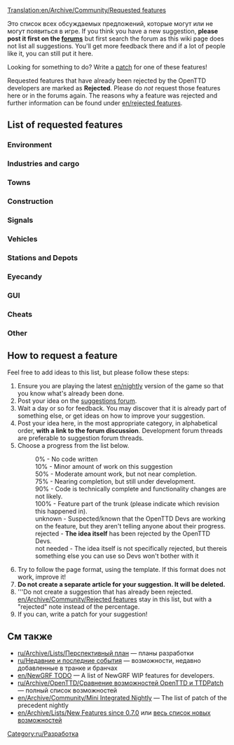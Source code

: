 [[Translation:en/Archive/Community/Requested features]]
{{ru/Перевод|Requested features|1}}

Это список всех обсуждаемых предложений, которые могут или не могут появиться в игре. If you think you have a new suggestion, '''please post it first on the [http://www.tt-forums.net/viewforum.php?f=32 forums]''' but first search the forum as this wiki page does not list all suggestions. You'll get more feedback there and if a lot of people like it, you can still put it here.

Looking for something to do?  Write a [[ru/Документация разработчика|patch]] for one of these features!

Requested features that have already been rejected by the OpenTTD developers are marked as '''Rejected'''. Please do ''not'' request those features here or in the forums again. The reasons why a feature was rejected and further information can be found under [[en/rejected features]].

==List of requested features==

===Environment===
{{en/rf header}}
{{en/rf|All Climates World|0%|36764}}
{{en/rf|Remove Trees|90%|49326|Latest version of patch is r20180}}
{{en/rf|Trees growth reduced|90%|45502|Latest version of patch is r20180}}
{{en/rf|Create Realistic Heightmap|50%|33956|Latest version of patch is r13922}}
{{en/rf|[[en/Community/NewGRF/Day and Night Cycle]]|50%|36929|There is a night GRF for default TTD buildings}}
{{en/rf|Grass on unused tracks|75%|32285|Latest version of patch is 1.0.0 RC1 (r19188)}}
{{en/rf|Higher mountains in map|100%|40844|In trunk since r27010}}
{{en/rf|Improved Timetable Management|75%|39276|Latest version of patch is r17628}}
{{en/rf|Increase terraforming cost|not needed|8252|Use [[en/NewGRFs]]}}
{{en/rf|Larger map sizes|90%|33137|Larger than 2048x2048, Latest version of patch is r19615}}
{{en/rf|More Map Settings (MMS)|50%|39899|Latest version of patch is r14439}}
{{en/rf|New Title Screen|100%|42044|New title screen in the 1.0.x series}}
{{en/rf|Seasons|50%|15487|Discontinued}}
{{en/rf|Snow in temperate climate|50%|24574|Latest version of patch is r8642 (old!)}}
{{en/rf|Tracking Viewport|75%|43473|Latest version of patch is r20082}}
{{en/rf|Underwater levels|50%|31576|Visible or not, Latest version of patch is r11127}}
{{en/rf|Weather|50%|24574|Latest version of patch is r4442 (V. old!)}}
{{en/rf footer}}

===Industries and cargo===
{{en/rf header}}
{{en/rf|Changes to the Original Industries|not needed|37049|Use [[en/NewGRFs]]}}
{{en/rf|Industry budgets|50%|30898|Latest version of patch is r9775 (old!)}}
{{en/rf|New Industry Closures|not needed|36653|Use [[en/NewGRFs]]}}
{{en/rf|[[en/Manual/Passenger and cargo distribution]]|100%|41992|Cargodest appears to be dead - Cargo Distribution is the way to go. Amazingly, now in trunk! r25361}}
{{en/rf footer}}

===Towns===
{{en/rf header}}
{{en/rf|Colour Town Ratings|75%|42598|Indicate Town Rating with colour in Title, latest version of patch is r18684}}
{{en/rf|Limit town growth|50%|32083|Latest version of patch is r9894 (old!)}}
{{en/rf|Maximum Town Size|75%|35219|Very similar to patch above, latest version of patch is r15815}}
{{en/rf|Minimum Town Distance|75%|33625|Latest version of patch is r18656}}
{{en/rf|New Town Grid|50%|40922|Latest version of patch is r15096}}
{{en/rf footer}}

===Construction===
{{en/rf header}}
{{en/rf|Better statue placement|90%|49413|Latest version of patch is r20228}}
{{en/rf|Copy and paste|10%|41259|Rejected only in its current form, latest version of patch is r14952}}
{{en/rf|[[en/Archive/Community/Custom Bridgeheads]]|50%|20211|Implemented in TTDPatch, latest version of patch is r8038 (old!)}}
{{en/rf|Diagonal clearing and leveling|100%|19311| In trunk since r21500}}
{{en/rf|Diagonal level crossings|50%|26584|4=Also see [http://www.tt-forums.net/viewtopic.php?t=26385 TTDPatch suggestion], latest version of patch is r5911 (V. old!)}}
{{en/rf|Diagonal roads, tunnels, bridges|0%|7104|}}
{{en/rf|Enhanced tunnels|0%|36661|}}
{{en/rf|Limit flattening to sea level|10%|32295|4=Also see [http://www.tt-forums.net/viewtopic.php?t=32209 discussion], latest version of patch is r10018}}
{{en/rf|Minimise autosignal gaps|75%|35443|{{en/Flyspray|3660}}; when dragging signals, enclose long obstacles to minimise gaps. Latest version of patch is r19316}}
{{en/rf|Bridges between any land level|10%|43188|Probably 0% as the original coder was simply modifying the source}}
{{en/rf|Non-instant construction|0%|32301|}}
{{en/rf|Purchase land faster|75%|29495|Drag a box, latest version of patch is r19990}}
{{en/rf|Realistic Level Crossing|not needed|39830|Use [[en/Manual/Signals]]}}
{{en/rf|[[en/Shared Tracks]]|75%|34292|Latest version of patch is r12346.}}
{{en/rf|[[en/HackaLittleBit/Under Water Tunnels|Underwater tunnels]]|75%|41775|Latest version of patch is r19518}}
{{en/rf|Undo feature|rejected|38377|Makes the game too easy.}}
{{en/rf|Unified Double Level crossing|50%|46091|Latest version of patch is r18359}}
{{en/rf footer}}

===Signals===
{{en/rf header}}
{{en/rf|Long Reserve PBS Signal|50%|42675|LR PBS, latest version of patch is r16057}}
{{en/rf|Priority Path Signal (PPS)|0%|40393|}}
{{en/rf|Route markers|50%|30118|Latest version of patch is r15832}}
{{en/rf|[[en/HackaLittleBit/Tunnel Signals|Signals in tunnels and on bridges]]|75%|41260|Latest version of patch is r20363}}
{{en/rf|Traffic Lights|50%|36261|Traffic Signaling for Roads}}
{{en/rf|Multi-Aspect Signals (MAS)|10%|45304|Some work apparently been done, but no patch was ever posted}}
{{en/rf|Signal Extensions (SignalEx)|75%|45208|General support for complex signal extension (i.e., programmable)}}
{{en/rf footer}}

===Vehicles===
{{en/rf header}}
{{en/rf|More diesel smoke|100%|19896|In trunk since r20376}}
{{en/rf|Adjustable plane crash probability|10%|32202|Last version of patch is r10047 (V. old!)}}
{{en/rf|Better physics for all vehicles|50%|22995|Last version of patch is r13295 (old!)}}
{{en/rf|Simplified realistic train acceleration|10%|31794|Last version of patch is r10051 (V. old!)}}
{{en/rf|Multi headed trains normalisation|50%|32160|Last version of patch is r13397 (old!)}}
{{en/rf|Disable Train Reverse when waiting for too long|75%|40024|Last version of patch is r16183}}
{{en/rf|Easy conversion for different rail types|10%|31622|Last version of patch is r9712 (V. old!)}}
{{en/rf|Improved Breakdowns|75%|39518|Last version of patch is r19152}}
{{en/rf|Plane landing queues|75%|15502|Last version of the patch is r17510}}
{{en/rf|Ship Distance|50%|42758|Stop ships from going on top of each other, last version of patch is r16018}}
{{en/rf footer}}

===Stations and Depots===
{{en/rf header}}
{{en/rf|Airports built by parts|0%|29914|4=Look at [http://www.tt-forums.net/viewtopic.php?t=45654 NewGRF Airports] as well}}
{{en/rf|City owned airports|0%|20093|}}
{{en/rf|Close Stations|50%|33418|Possibility to close and re-open airports, possibly other stations too}}
{{en/rf|Display station coverage|0%|32363|}}
{{en/rf|Multi-track railway stations divided into platforms for improved train ordering|0%|46505|}}
{{en/rf|Drive through depots|50%|42312|Bidirectional depots}}
{{en/rf|Infrastructure Sharing|75%|42254|}}
{{en/rf|Long train depots|0%|34574|Realistic depot (require multiplexing)}}
{{en/rf|RV (Road Vehicle) Waypoints|0%|33179|One can use "go via" orders on drive through road stops instead since r12689}}
{{en/rf|Sloped Stations|50%|41433|}}
{{en/rf|Stations on bridges|0%|40606|}}
{{en/rf|Trains through non-stop stations / Whistle boards|10%|38015|}}
{{en/rf|Upgrade airports|90%|35867|4=Also see [http://www.tt-forums.net/viewtopic.php?t=28962 Replace Airport] thread}}
{{en/rf footer}}

===Eyecandy===
{{en/rf header}}
{{en/rf|Completely shore|90%|34401|}}
{{en/rf|NewObjects|100%|49783|Implemented in r20673}}
{{en/rf footer}}

===GUI===
{{en/rf header}}
{{en/rf|OpenTTD GUI Re-arrangement|50%|3826|Project Page: http://dev.openttdcoop.org/projects/openttd-gui}}
{{en/rf|Advanced expenses column|10%|31455|}}
{{en/rf|Better graphs|75%|31984|}}
{{en/rf|Clean up patch options|10%|32191|}}
{{en/rf|Configurable hotkeys|90%|38343|}}
{{en/rf|[[en/Archive/Community/Font selection GUI]]|75%|29766|}}
{{en/rf|Improvement for GUI toolbar|0%|40843|}}
{{en/rf|Longer history of finances|50%|21079|}}
{{en/rf|Multiplayer server list filtering|75%|43160|}}
{{en/rf|New Chat Window|50%|40927|}}
{{en/rf|New Station Building GUI|50%|41222|}}
{{en/rf|New Station GUI|50%|40419|}}
{{en/rf|NewGRF GUI Window 2|50%|35001|}}
{{en/rf|Priority Path Order (PPO)|0%|40393|}}
{{en/rf|Toggle Terrain on Minimap|90%|42257|}}
{{en/rf footer}}

===Cheats===
{{en/rf header}}
{{en/rf|Local authority doesn't reject you|90%|30807|}}
{{en/rf footer}}

===Other===
{{en/rf header}}
{{en/rf|Leasing|50%|49389}}
{{en/rf|Adjustable day length|50%|42432}}
{{en/rf|Alphabetized openttd.cfg|50%|32164|}}
{{en/rf|Auto-download NewGrfs|rejected|32764|Use centralised [[en/Archive/Community/Content Service]] (BaNaNaS) instead.}}
{{en/rf|Better save game naming convention|10%|32308}}
{{en/rf|Built-in goals|0%|43698|}}
{{en/rf|Code optimizations|50%|32319|4=Train collision detection is slow. Also see [http://www.tt-forums.net/viewtopic.php?t=27925 here] (in trunk since r10111) and [http://www.tt-forums.net/viewtopic.php?p=594775#594775 here]}}
{{en/rf|Competitive Play|50%|42572|Head to head play}}
{{en/rf|Draw on Map|0%|42784|Draw on the map plans before building it}}
{{en/rf|Improved Loans|50%|36184|}}
{{en/rf|Load/Save Company Info|50%|40457|Save information about companies and load it back}}
{{en/rf|Minimum Town Distance|50%|33625}}
{{en/rf|More Conditional Orders|50%|38317}}
{{en/rf|Multicore support|rejected|37064|}}
{{en/rf|New Sound Mixer|75%|37448|orudge}}
{{en/rf|OpenGL Blitter|50%|38151|}}
{{en/rf|[Real stock market]|10%|69780|WIP Burty}}
{{en/rf|Station/track templates|90%|25037|}}
{{en/rf footer}}

==How to request a feature==
Feel free to add ideas to this list, but please follow these steps:

#Ensure you are playing the latest [[en/nightly]] version of the game so that you know what's already been done.
#Post your idea on the [http://www.tt-forums.net/viewforum.php?f=32 suggestions forum].
#Wait a day or so for feedback. You may discover that it is already part of something else, or get ideas on how to improve your suggestion.
#Post your idea here, in the most appropriate category, in alphabetical order, '''with a link to the forum discussion'''.  Development forum threads are preferable to suggestion forum threads.
#Choose a progress from the list below.
#:0% - No code written
#:10% - Minor amount of work on this suggestion
#:50% - Moderate amount work, but not near completion.
#:75% - Nearing completion, but still under development.
#:90% - Code is technically complete and functionality changes are not likely.
#:100% - Feature part of the trunk (please indicate which revision this happened in).
#:unknown - Suspected/known that the OpenTTD Devs are working on the feature, but they aren't telling anyone about their progress.
#:rejected - '''The idea itself''' has been rejected by the OpenTTD Devs.
#:not needed - The idea itself is not specifically rejected, but thereis something else you can use so Devs won't bother with it
#Try to follow the page format, using the {{en/s|rf}} template.  If this format does not work, improve it!
#'''Do not create a separate article for your suggestion. It will be deleted.'''
#'''Do not create a suggestion that has already been rejected. [[en/Archive/Community/Rejected features]] stay in this list, but with a "rejected" note instead of the percentage.
#If you can, write a patch for your suggestion!

==См также==
* [[ru/Archive/Lists/Перспективный план]] &mdash; планы разработки
* [[ru/Недавние и последние события]] &mdash;  возможности, недавно добавленные в транке и бранчах
* [[en/NewGRF TODO]] &mdash; A list of NewGRF WIP features for developers.
* [[ru/Archive/OpenTTD/Сравнение возможностей OpenTTD и TTDPatch]] &mdash; полный список возможностей
* [[en/Archive/Community/Mini Integrated Nightly]] &mdash; The list of patch of the precedent nightly
* [[en/Archive/Lists/New Features since 0.7.0]] или [[:Category:en/New Features|весь список новых возможностей]]

[[Category:ru/Разработка]]